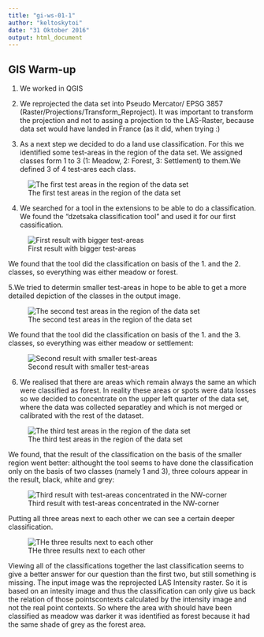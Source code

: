 ```yaml
---
title: "gi-ws-01-1"
author: "keltoskytoi"
date: "31 Oktober 2016"
output: html_document
---
```


## GIS Warm-up

1. We worked in QGIS

2. We reprojected the data set into Pseudo Mercator/ EPSG 3857 (Raster/Projections/Transform_Reproject). It was important to transform the projection and not to assing a projection to the LAS-Raster, because data set would have landed in France (as it did, when trying :)

3. As a next step we decided to do a land use classification. For this we identified some test-areas in the region of the data set. We assigned classes form 1 to 3 (1: Meadow, 2: Forest, 3: Settlement) to them.We defined 3 of 4 test-ares each class.

![The first test areas in the region of the data set](C:\Users/Keltoskytoi/Desktop/WS2016_2017/msc-phygeo-class-of-2016-keltoskytoi/gis/Test_area_1.jpg)

4. We searched for a tool in the extensions to be able to do a classification. We found the 
"dzetsaka classification tool" and used it for our first cassification. 

![First result with bigger test-areas](C:\Users/Keltoskytoi/Desktop/WS2016_2017/msc-phygeo-class-of-2016-keltoskytoi/gis/Spielwiese_1.jpg)

We found that the tool did the classification on basis of the 1. and the 2. classes, so everything was either meadow or forest. 

5.We tried to determin smaller test-areas in hope to be able to get a more detailed depiction of the classes in the output image.

![The second test areas in the region of the data set](C:\Users/Keltoskytoi/Desktop/WS2016_2017/msc-phygeo-class-of-2016-keltoskytoi/gis/Test_area_2.jpg)

We found that the tool did the classification on basis of the 1. and the 3. classes, so everything was either meadow or settlement: 

![Second result with smaller test-areas](C:\Users/Keltoskytoi/Desktop/WS2016_2017/msc-phygeo-class-of-2016-keltoskytoi/gis/Spielwiese_2.jpg)

6. We realised that there are areas which remain always the same an which were classified as forest. In reality these 
areas or spots were data losses so we decided to concentrate on the upper left quarter of the data set, where the data was collected separatley and which is not merged or calibrated with the rest of the dataset.  

![The third test areas in the region of the data set](C:\Users/Keltoskytoi/Desktop/WS2016_2017/msc-phygeo-class-of-2016-keltoskytoi/gis/Test_area_3.jpg)

We found, that the result of the classification on the basis of the smaller region went better: althought the tool seems to have done the classification only on the basis of two classes (namely 1 and 3), three colours appear in the result, black, white and grey:  

![Third result with test-areas concentrated in the NW-corner](C:\Users/Keltoskytoi/Desktop/WS2016_2017/msc-phygeo-class-of-2016-keltoskytoi/gis/Spielwiese_3.jpg)

Putting all three areas next to each other we can see a certain deeper classification. 

![THe three results next to each other](C:\Users/Keltoskytoi/Desktop/WS2016_2017/msc-phygeo-class-of-2016-keltoskytoi/gis/Spielwiesen_1_2_3.jpg)

Viewing all of the classifications together the last classification seems to give a better answer for our question than the first two, but still something is missing. The input image was the reprojected LAS Intensity raster. So it is based on an intesity image and thus the classification can only give us back the relation of those pointscontexts calculated by the intensity image and not the real point contexts. So where the area with should have been classified as meadow was darker it was identified as forest because it had the same shade of grey as the forest area. 

